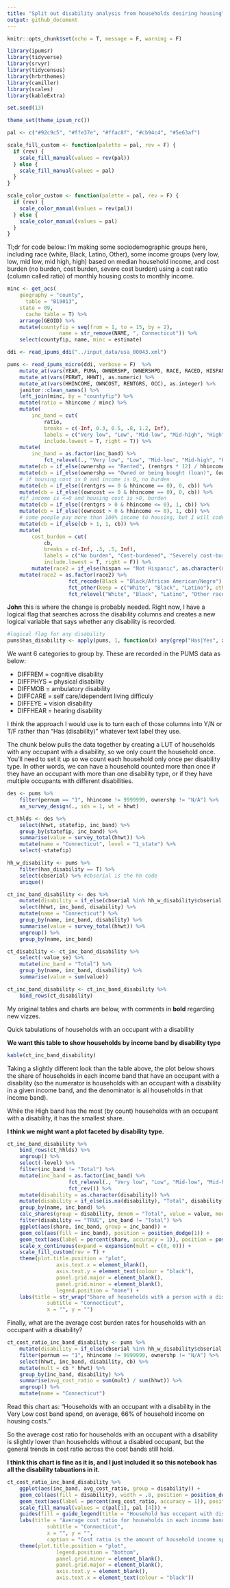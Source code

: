 ```yaml
---
title: "Split out disability analysis from households desiring housing"
output: github_document
---
```

```r
knitr::opts_chunk$set(echo = T, message = F, warning = F)
```

```r
library(ipumsr)
library(tidyverse)
library(srvyr)
library(tidycensus)
library(hrbrthemes)
library(camiller)
library(scales)
library(kableExtra)
```

```r
set.seed(13)

theme_set(theme_ipsum_rc())

pal <- c("#92c9c5", "#ffe37e", "#ffac8f", "#cb94c4", "#5e63af")

scale_fill_custom <- function(palette = pal, rev = F) {
  if (rev) {
    scale_fill_manual(values = rev(pal))
  } else {
    scale_fill_manual(values = pal)
  }
}

scale_color_custom <- function(palette = pal, rev = F) {
  if (rev) {
    scale_color_manual(values = rev(pal))
  } else {
    scale_color_manual(values = pal)
  }
}
```

Tl;dr for code below: I'm making some sociodemographic groups here, including race (white, Black, Latino, Other), some income groups (very low, low, mid low, mid high, high) based on median household income, and cost burden (no burden, cost burden, severe cost burden) using a cost ratio (column called ratio) of monthly housing costs to monthly income.

```r
minc <- get_acs(
  	geography = "county",
	  table = "B19013",
  	state = 09,
	  cache_table = T) %>% 
	arrange(GEOID) %>% 
	mutate(countyfip = seq(from = 1, to = 15, by = 2),
				 name = str_remove(NAME, ", Connecticut")) %>% 
	select(countyfip, name, minc = estimate)

ddi <- read_ipums_ddi("../input_data/usa_00043.xml")

pums <- read_ipums_micro(ddi, verbose = F)  %>% 
	mutate_at(vars(YEAR, PUMA, OWNERSHP, OWNERSHPD, RACE, RACED, HISPAN, HISPAND, DIFFREM, DIFFPHYS, DIFFMOB, DIFFCARE, DIFFEYE, DIFFHEAR), as_factor) %>% 
	mutate_at(vars(PERWT, HHWT), as.numeric) %>% 
	mutate_at(vars(HHINCOME, OWNCOST, RENTGRS, OCC), as.integer) %>% 
	janitor::clean_names() %>% 
	left_join(minc, by = "countyfip") %>% 
	mutate(ratio = hhincome / minc) %>% 
	mutate(
		inc_band = cut(
			ratio,
			breaks = c(-Inf, 0.3, 0.5, .8, 1.2, Inf),
			labels = c("Very low", "Low", "Mid-low", "Mid-high", "High"),
			include.lowest = T, right = T)) %>% 
	mutate(
		inc_band = as.factor(inc_band) %>%
			fct_relevel(., "Very low", "Low", "Mid-low", "Mid-high", "High")) %>% 
	mutate(cb = if_else(ownershp == "Rented", (rentgrs * 12) / hhincome, 99999)) %>% 
	mutate(cb = if_else(ownershp == "Owned or being bought (loan)", (owncost * 12) / hhincome, cb)) %>%
	# if housing cost is 0 and income is 0, no burden
	mutate(cb = if_else((rentgrs == 0 & hhincome == 0), 0, cb)) %>%
	mutate(cb = if_else((owncost == 0 & hhincome == 0), 0, cb)) %>%
	#if income is <=0 and housing cost is >0, burden
	mutate(cb = if_else((rentgrs > 0 & hhincome <= 0), 1, cb)) %>%
	mutate(cb = if_else((owncost > 0 & hhincome <= 0), 1, cb)) %>%
	# some people pay more than 100% income to housing, but I will code these as 1
	mutate(cb = if_else(cb > 1, 1, cb)) %>%
	mutate(
		cost_burden = cut(
			cb,
			breaks = c(-Inf, .3, .5, Inf),
			labels = c("No burden", "Cost-burdened", "Severely cost-burdened"),
			include.lowest = T, right = F)) %>% 
		mutate(race2 = if_else(hispan == "Not Hispanic", as.character(race), "Latino")) %>% 
	mutate(race2 = as.factor(race2) %>% 
				 	fct_recode(Black = "Black/African American/Negro") %>%
				 	fct_other(keep = c("White", "Black", "Latino"), other_level = "Other race") %>%
				 	fct_relevel("White", "Black", "Latino", "Other race"))
```

**John** this is where the change is probably needed. Right now, I have a logical flag that searches across the disability columns and creates a new logical variable that says whether any disability is recorded.

```r
#logical flag for any disability
pums$has_disability <- apply(pums, 1, function(x) any(grep("Has|Yes", x)))
```

We want 6 categories to group by. These are recorded in the PUMS data as below:

* DIFFREM = cognitive disability
* DIFFPHYS = physical disability
* DIFFMOB = ambulatory disability
* DIFFCARE = self care/idependent living difficuly
* DIFFEYE = vision disability
* DIFFHEAR = hearing disability

I think the approach I would use is to turn each of those columns into Y/N or T/F rather than "Has (disability)" whatever text label they use.

The chunk below pulls the data together by creating a LUT of households with any occupant with a disability, so we only count the household once. You'll need to set it up so we count each household only once per disability type. In other words, we can have a household counted more than once if they have an occupant with more than one disability type, or if they have multiple occupants with different disabilities.

```r
des <- pums %>%
	filter(pernum == "1", hhincome != 9999999, ownershp != "N/A") %>%
	as_survey_design(., ids = 1, wt = hhwt)

ct_hhlds <- des %>%
	select(hhwt, statefip, inc_band) %>% 
	group_by(statefip, inc_band) %>% 
	summarise(value = survey_total(hhwt)) %>% 
	mutate(name = "Connecticut", level = "1_state") %>% 
	select(-statefip)

hh_w_disability <- pums %>%
	filter(has_disability == T) %>% 
	select(cbserial) %>% #cbserial is the hh code
	unique()

ct_inc_band_disability <- des %>% 
	mutate(disability = if_else(cbserial %in% hh_w_disability$cbserial, T, F)) %>% 
	select(hhwt, inc_band, disability) %>% 
	mutate(name = "Connecticut") %>% 
	group_by(name, inc_band, disability) %>% 
	summarise(value = survey_total(hhwt)) %>% 
	ungroup() %>% 
	group_by(name, inc_band)

ct_disability <- ct_inc_band_disability %>% 
	select(-value_se) %>% 
	mutate(inc_band = "Total") %>% 
	group_by(name, inc_band, disability) %>% 
	summarise(value = sum(value))

ct_inc_band_disability <- ct_inc_band_disability %>% 
	bind_rows(ct_disability)
```

My original tables and charts are below, with comments in **bold** regarding new vizzes.

Quick tabulations of households with an occupant with a disability

**We want this table to show households by income band by disability type**
```r
kable(ct_inc_band_disability)
```

Taking a slightly different look than the table above, the plot below shows the share of households in each income band that have an occupant with a disability (so the numerator is households with an occupant with a disability in a given income band, and the denominator is all households in that income band).

While the High band has the most (by count) households with an occupant with a disability, it has the smallest share.

**I think we might want a plot faceted by disability type.**

```r
ct_inc_band_disability %>%
	bind_rows(ct_hhlds) %>% 
	ungroup() %>% 
	select(-level) %>% 
	filter(inc_band != "Total") %>% 
	mutate(inc_band = as.factor(inc_band) %>% 
				 	fct_relevel(., "Very low", "Low", "Mid-low", "Mid-high", "High") %>% 
				 	fct_rev()) %>%
	mutate(disability = as.character(disability)) %>% 
	mutate(disability = if_else(is.na(disability), "Total", disability)) %>% 
	group_by(name, inc_band) %>% 
	calc_shares(group = disability, denom = "Total", value = value, moe = value_se) %>% 
	filter(disability == "TRUE", inc_band != "Total") %>% 
	ggplot(aes(share, inc_band, group = inc_band)) +
	geom_col(aes(fill = inc_band), position = position_dodge(1)) +
	geom_text(aes(label = percent(share, accuracy = 1)), position = position_dodge(1), family = "Roboto Condensed", size = 4.5, hjust = 1.1, vjust = .5) +
	scale_x_continuous(expand = expansion(mult = c(0, 0))) +
	scale_fill_custom(rev = T) +
	theme(plot.title.position = "plot",
				axis.text.x = element_blank(), 
				axis.text.y = element_text(colour = "black"),
				panel.grid.major = element_blank(),
				panel.grid.minor = element_blank(),
				legend.position = "none") +
	labs(title = str_wrap("Share of households with a person with a disability in each income band", 60),
			 subtitle = "Connecticut",
			 x = "", y = "")
```

Finally, what are the average cost burden rates for households with an occupant with a disability?

```r
ct_cost_ratio_inc_band_disability <- pums %>% 
	mutate(disability = if_else(cbserial %in% hh_w_disability$cbserial, T, F)) %>% 
	filter(pernum == "1", hhincome != 9999999, ownershp != "N/A") %>% 
	select(hhwt, inc_band, disability, cb) %>% 
	mutate(mult = cb * hhwt) %>% 
	group_by(inc_band, disability) %>% 
	summarise(avg_cost_ratio = sum(mult) / sum(hhwt)) %>% 
	ungroup() %>% 
	mutate(name = "Connecticut")
```

Read this chart as: "Households with an occupant with a disability in the Very Low cost band spend, on average, 66% of household income on housing costs." 

So the average cost ratio for households with an occupant with a disability is slightly lower than households without a disabled occupant, but the general trends in cost ratio across the cost bands still hold.

**I think this chart is fine as it is, and I just included it so this notebook has all the disability tabuations in it.**

```r
ct_cost_ratio_inc_band_disability %>% 
	ggplot(aes(inc_band, avg_cost_ratio, group = disability)) +
	geom_col(aes(fill = disability), width = .8, position = position_dodge(.85)) +
	geom_text(aes(label = percent(avg_cost_ratio, accuracy = 1)), position = position_dodge(.85), family = "Roboto Condensed", hjust = .5, vjust = 1.2) +
	scale_fill_manual(values = c(pal[1], pal [4])) +
	guides(fill = guide_legend(title = "Household has occupant with disability")) +
	labs(title = "Average cost ratio for households in each income band",
			 subtitle = "Connecticut",
			 x = "", y = "",
			 caption = "Cost ratio is the amount of household income spent on housing costs.") +
	theme(plot.title.position = "plot", 
				legend.position = "bottom",
				panel.grid.minor = element_blank(),
				panel.grid.major = element_blank(),
				axis.text.y = element_blank(),
				axis.text.x = element_text(colour = "black"))
```